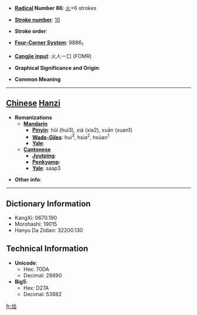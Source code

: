 * '''[[Wiktionary:Chinese radical index| Radical]] Number 86''': [[Wiktionary:Chinese radical index 火|火]]+6 strokes

* '''[[Wiktionary:Chinese total strokes index|Stroke number]]''': [[Wiktionary:Chinese total strokes index 10|10]]

* '''Stroke order''': 

* '''[[Wiktionary:Chinese four corner index|Four-Corner System]]''': 9886<sub>1</sub>

* '''[[Wiktionary:Chinese Cangjie index|Cangjie input]]''': 火人一口 (FOMR)

* '''Graphical Significance and Origin''': 

* '''Common Meaning'''

----

== [[Chinese]] [[Hanzi]] ==

* '''Romanizations'''
** '''[[Mandarin]]'''
*** '''[[Pinyin]]''': hǔi (hui3), xiá (xia2), xuān (xuan1)
*** '''[[Wade-Giles]]''': hui<sup>3</sup>, hsia<sup>2</sup>, hsüan<sup>1</sup>
*** '''[[Yale]]''': 
** '''[[Cantonese]]'''
*** '''[[Jyutping]]''':
*** '''[[Penkyamp]]''': 
*** '''[[Yale]]''': saap3

* '''Other info''': 

----

== Dictionary Information ==

* KangXi: 0670.190
* Morohashi: 19015
* Hanyu Da Zidian: 32200.130

== Technical Information ==

* '''Unicode''':
** Hex: 70DA
** Decimal: 28890
* '''Big5''':
** Hex: D27A
** Decimal: 53882

[[fr:烚]]